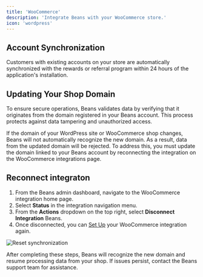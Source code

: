 ```yaml
---
title: 'WooCommerce'
description: 'Integrate Beans with your WooCommerce store.'
icon: 'wordpress'
---
```


## Account Synchronization

Customers with existing accounts on your store are automatically synchronized with the rewards
or referral program within 24 hours of the application's installation.

## Updating Your Shop Domain

To ensure secure operations, Beans validates data by verifying that it originates from the
domain registered in your Beans account. This process protects against data tampering and
unauthorized access.

If the domain of your WordPress site or WooCommerce shop changes, Beans will not automatically
recognize the new domain. As a result, data from the updated domain will be rejected. To
address this, you must update the domain linked to your Beans account by reconnecting the
integration on the WooCommerce integrations page.

## Reconnect integraton

1. From the Beans admin dashboard, navigate to the WooCommerce integration home page.
2. Select **Status** in the integration navigation menu.
3. From the **Actions** dropdown on the top right, select **Disconnect Integration** Beans.
4. Once disconnected, you can [Set Up](https://docs.trybeans.com/integrations/woocommerce#setup)
   your WooCommerce integration again.

<Frame>
  <img
    src="/assets/images/integrations/woocommerce/update-shop-domain.gif"
    alt="Reset synchronization"
    style={{ borderRadius: '0.5rem' }}
  />
</Frame>

After completing these steps, Beans will recognize the new domain and resume processing data
from your shop. If issues persist, contact the Beans support team for assistance.
